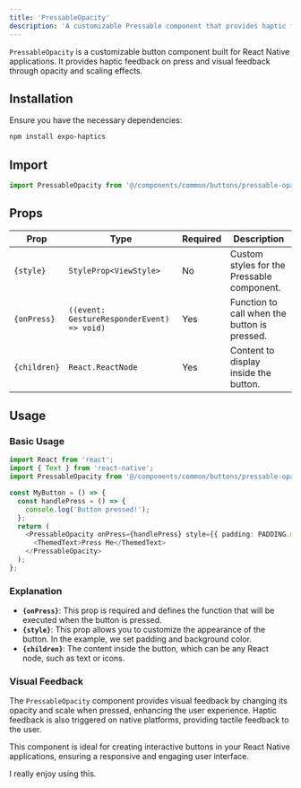 ```yaml
---
title: 'PressableOpacity'
description: 'A customizable Pressable component that provides haptic feedback and opacity effects on press.'
---
```


`PressableOpacity` is a customizable button component built for React Native applications. It provides haptic feedback on press and visual feedback through opacity and scaling effects.

## Installation

Ensure you have the necessary dependencies:

```bash
npm install expo-haptics
```

## Import

```typescript
import PressableOpacity from '@/components/common/buttons/pressable-opacity'
```


## Props

| Prop      | Type                     | Required | Description                                           |
|-----------|--------------------------|----------|-------------------------------------------------------|
| `{style}` | `StyleProp<ViewStyle>`   | No       | Custom styles for the Pressable component.            |
| `{onPress}` | `((event: GestureResponderEvent) => void)` | Yes      | Function to call when the button is pressed.          |
| `{children}`| `React.ReactNode`        | Yes      | Content to display inside the button.                 |

## Usage

### Basic Usage

```typescript
import React from 'react';
import { Text } from 'react-native';
import PressableOpacity from '@/components/common/buttons/pressable-opacity';

const MyButton = () => {
  const handlePress = () => {
    console.log('Button pressed!');
  };
  return (
    <PressableOpacity onPress={handlePress} style={{ padding: PADDING.md, backgroundColor:COLORS.dark.primary }}>
      <ThemedText>Press Me</ThemedText>
    </PressableOpacity> 
  );
};
```


### Explanation

- **`{onPress}`**: This prop is required and defines the function that will be executed when the button is pressed.
- **`{style}`**: This prop allows you to customize the appearance of the button. In the example, we set padding and background color.
- **`{children}`**: The content inside the button, which can be any React node, such as text or icons.

### Visual Feedback

The `PressableOpacity` component provides visual feedback by changing its opacity and scale when pressed, enhancing the user experience. Haptic feedback is also triggered on native platforms, providing tactile feedback to the user.

This component is ideal for creating interactive buttons in your React Native applications, ensuring a responsive and engaging user interface.

<Info>
 I really enjoy using this.
</Info>
